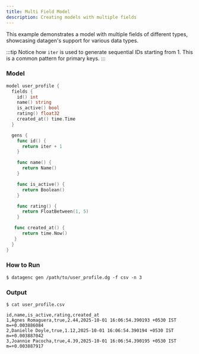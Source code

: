 ```yaml
---
title: Multi Field Model
description: Creating models with multiple fields
---
```



This example demonstrates a model with multiple fields of different types, showcasing datagen's support for various data types.

:::tip
Notice how `iter` is used to generate sequential IDs starting from 1. This is a common pattern for primary keys.
:::

### Model

```go title="user_profile.dg"
model user_profile {
  fields {
    id() int
    name() string
    is_active() bool
    rating() float32
    created_at() time.Time
  }

  gens {
    func id() {
      return iter + 1
    }

    func name() {
      return Name()
    }

    func is_active() {
      return Boolean()
    }

    func rating() {
      return FloatBetween(1, 5)
    }

   func created_at() {
      return time.Now()
   }
  }
}
```


### How to Run

```shell
$ datagenc gen /path/to/user_profile.dg -f csv -n 3
```

### Output
```shell
$ cat user_profile.csv
```
```csv
id,name,is_active,rating,created_at
1,Agnes Romaguera,true,2.44,2025-10-01 16:06:54.390193 +0530 IST m=+0.003886084
2,Danielle Doyle,true,1.12,2025-10-01 16:06:54.390194 +0530 IST m=+0.003887042
3,Joannie Pacocha,true,4.39,2025-10-01 16:06:54.390195 +0530 IST m=+0.003887917
```
